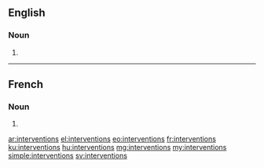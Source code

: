 ==English==

===Noun===
{{head|en}}

# {{plural of|intervention}}

----

==French==

===Noun===
{{head|fr|g=f-p}}

# {{plural of|intervention|lang=fr}}

[[ar:interventions]]
[[el:interventions]]
[[eo:interventions]]
[[fr:interventions]]
[[ku:interventions]]
[[hu:interventions]]
[[mg:interventions]]
[[my:interventions]]
[[simple:interventions]]
[[sv:interventions]]